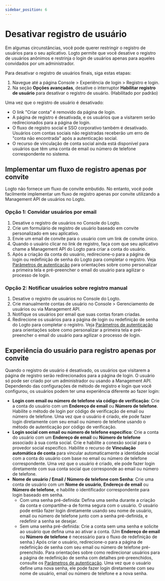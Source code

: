 ```yaml
---
sidebar_position: 6
---
```


# Desativar registro de usuário

Em algumas circunstâncias, você pode querer restringir o registro de usuários para o seu aplicativo. Logto permite que você desative o registro de usuários anônimos e restrinja o login de usuários apenas para aqueles convidados por um administrador.

Para desativar o registro de usuários finais, siga estas etapas:

1. Navegue até a página <CloudLink to="/sign-in-experience/sign-up-and-sign-in">Console > Experiência de login > Registro e login</CloudLink>.
2. Na seção **Opções avançadas**, desative o interruptor **Habilitar registro de usuário** para desativar o registro de usuário. (Habilitado por padrão)

Uma vez que o registro de usuário é desativado:

- O link "Criar conta" é removido da página de login.
- A página de registro é desativada, e os usuários que a visitarem serão redirecionados para a página de login.
- O fluxo de registro social e SSO corporativo também é desativado. Usuários com contas sociais não registradas receberão um erro de "conta não encontrada" após a autenticação social.
- O recurso de vinculação de conta social ainda está disponível para usuários que têm uma conta de email ou número de telefone correspondente no sistema.

## Implementar um fluxo de registro apenas por convite

Logto não fornece um fluxo de convite embutido. No entanto, você pode facilmente implementar um fluxo de registro apenas por convite utilizando a Management API de usuários no Logto.

### Opção 1: Convidar usuários por email

1. Desative o registro de usuários no Console do Logto.
2. Crie um formulário de registro de usuário baseado em convite personalizado em seu aplicativo.
3. Envie um email de convite para o usuário com um link de convite único.
4. Quando o usuário clicar no link de registro, faça com que seu aplicativo chame a Management API do Logto para criar a conta do usuário.
5. Após a criação da conta do usuário, redirecione-o para a página de login ou redefinição de senha do Logto para completar o registro. Veja [Parâmetros de autenticação](/end-user-flows/authentication-parameters/) para orientações sobre como personalizar a primeira tela e pré-preencher o email do usuário para agilizar o processo de login.

### Opção 2: Notificar usuários sobre registro manual

1. Desative o registro de usuários no Console do Logto.
2. Crie manualmente contas de usuário no <CloudLink to="/users">Console > Gerenciamento de usuários</CloudLink> ou via Management API.
3. Notifique os usuários por email que suas contas foram criadas.
4. Redirecione os usuários para a página de login ou redefinição de senha do Logto para completar o registro. Veja [Parâmetros de autenticação](/end-user-flows/authentication-parameters/) para orientações sobre como personalizar a primeira tela e pré-preencher o email do usuário para agilizar o processo de login.

## Experiência do usuário para registro apenas por convite

Quando o registro de usuário é desativado, os usuários que visitarem a página de registro serão redirecionados para a página de login. O usuário só pode ser criado por um administrador ou usando a Management API. Dependendo das configurações de método de registro e login que você configurou, os usuários podem ter uma experiência diferente ao fazer login:

- **Login com email ou número de telefone via código de verificação**: Crie a conta do usuário com um **Endereço de email** ou **Número de telefone**. Habilite o método de login por código de verificação de email ou número de telefone. Uma vez que o usuário é criado, ele pode fazer login diretamente com seu email ou número de telefone usando o método de autenticação por código de verificação.
- **Login social com email ou número de telefone específico**: Crie a conta do usuário com um **Endereço de email** ou **Número de telefone** associado à sua conta social. Crie e habilite a conexão social para o provedor social específico. Habilite o recurso de **Vinculação automática de conta** para vincular automaticamente a identidade social com a conta do usuário com base no email ou número de telefone correspondente. Uma vez que o usuário é criado, ele pode fazer login diretamente com sua conta social que corresponde ao email ou número de telefone.
- **Nome de usuário / Email / Número de telefone com Senha**: Crie uma conta de usuário com um **Nome de usuário**, **Endereço de email** ou **Número de telefone**, e habilite o identificador correspondente para login baseado em senha.
  - Com uma senha pré-definida: Defina uma senha durante a criação da conta e compartilhe-a de forma segura com o usuário. O usuário pode então fazer login diretamente usando seu nome de usuário, email ou número de telefone junto com a senha pré-definida, e redefinir a senha se desejar.
  - Sem uma senha pré-definida: Crie a conta sem uma senha e solicite ao usuário que defina uma ao ativar a conta. (Um **Endereço de email** ou **Número de telefone** é necessário para o fluxo de redefinição de senha.) Após criar o usuário, redirecione-o para a página de redefinição de senha com seu email ou número de telefone pré-preenchido. Para orientações sobre como redirecionar usuários para a página de redefinição de senha com detalhes pré-preenchidos, consulte os [Parâmetros de autenticação](/end-user-flows/authentication-parameters/). Uma vez que o usuário define uma nova senha, ele pode fazer login diretamente com seu nome de usuário, email ou número de telefone e a nova senha.
